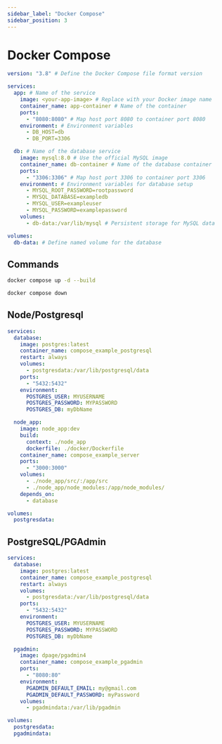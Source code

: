 ```yaml
---
sidebar_label: "Docker Compose"
sidebar_position: 3
---
```


# Docker Compose

```yaml
version: "3.8" # Define the Docker Compose file format version

services:
  app: # Name of the service
    image: <your-app-image> # Replace with your Docker image name
    container_name: app-container # Name of the container
    ports:
      - "8080:8080" # Map host port 8080 to container port 8080
    environment: # Environment variables
      - DB_HOST=db
      - DB_PORT=3306

  db: # Name of the database service
    image: mysql:8.0 # Use the official MySQL image
    container_name: db-container # Name of the database container
    ports:
      - "3306:3306" # Map host port 3306 to container port 3306
    environment: # Environment variables for database setup
      - MYSQL_ROOT_PASSWORD=rootpassword
      - MYSQL_DATABASE=exampledb
      - MYSQL_USER=exampleuser
      - MYSQL_PASSWORD=examplepassword
    volumes:
      - db-data:/var/lib/mysql # Persistent storage for MySQL data

volumes:
  db-data: # Define named volume for the database

```

## Commands

```bash
docker compose up -d --build
```

```bash
docker compose down
```

## Node/Postgresql

```yaml title="docker-compose.yml"
services:
  database:
    image: postgres:latest
    container_name: compose_example_postgresql
    restart: always
    volumes:
      - postgresdata:/var/lib/postgresql/data
    ports:
      - "5432:5432"
    environment:
      POSTGRES_USER: MYUSERNAME
      POSTGRES_PASSWORD: MYPASSWORD
      POSTGRES_DB: myDbName

  node_app:
    image: node_app:dev
    build:
      context: ./node_app
      dockerfile: ./docker/Dockerfile
    container_name: compose_example_server
    ports:
      - "3000:3000"
    volumes:
      - ./node_app/src/:/app/src
      - ./node_app/node_modules:/app/node_modules/
    depends_on:
      - database

volumes:
  postgresdata:
```

## PostgreSQL/PGAdmin

```yaml title="docker-compose.yml"
services:
  database:
    image: postgres:latest
    container_name: compose_example_postgresql
    restart: always
    volumes:
      - postgresdata:/var/lib/postgresql/data
    ports:
      - "5432:5432"
    environment:
      POSTGRES_USER: MYUSERNAME
      POSTGRES_PASSWORD: MYPASSWORD
      POSTGRES_DB: myDbName

  pgadmin:
    image: dpage/pgadmin4
    container_name: compose_example_pgadmin
    ports:
      - "8080:80"
    environment:
      PGADMIN_DEFAULT_EMAIL: my@gmail.com
      PGADMIN_DEFAULT_PASSWORD: myPassword
    volumes:
      - pgadmindata:/var/lib/pgadmin

volumes:
  postgresdata:
  pgadmindata:
```